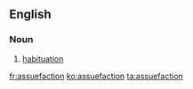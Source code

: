 ==English==

===Noun===
{{en-noun|-}}

#{{obsolete}} [[habituation]]

[[fr:assuefaction]]
[[ko:assuefaction]]
[[ta:assuefaction]]